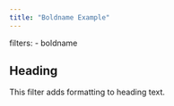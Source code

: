 ```yaml
---
title: "Boldname Example"
---
```

filters:
  - boldname

## Heading

This filter adds formatting to heading text.


